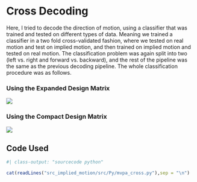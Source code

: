# Cross Decoding

Here, I tried to decode the direction of motion, using a classifier that was trained and tested on different types of data.
Meaning we trained a classifier in a two fold cross-validated fashion, where we tested on real motion and test on implied motion, and then trained on implied motion and tested on real motion.
The classification problem was again split into two (left vs. right and forward vs. backward), and the rest of the pipeline was the same as the previous decoding pipeline.
The whole classification procedure was as follows.

### Using the Expanded Design Matrix

![](imgs/cross_expanded_plot.svg)

### Using the Compact Design Matrix

![](imgs/cross_compact_plot.svg)

## Code Used

```r
#| class-output: "sourcecode python"

cat(readLines("src_implied_motion/src/Py/mvpa_cross.py"),sep = "\n")
```